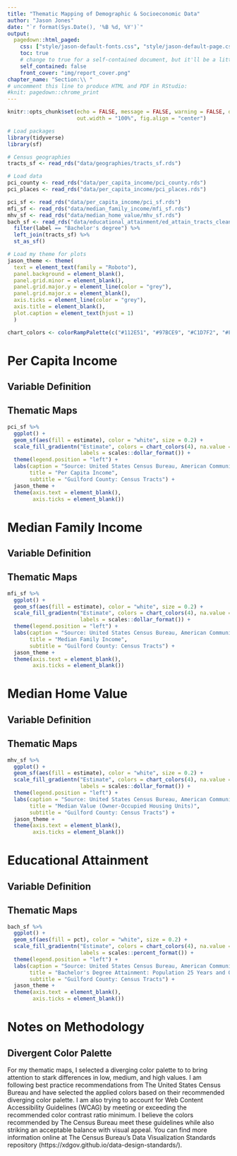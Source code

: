 ```yaml
---
title: "Thematic Mapping of Demographic & Socioeconomic Data"
author: "Jason Jones"
date: "`r format(Sys.Date(), '%B %d, %Y')`"
output:
  pagedown::html_paged:
    css: ["style/jason-default-fonts.css", "style/jason-default-page.css", "style/jason-default.css"]
    toc: true
    # change to true for a self-contained document, but it'll be a litte slower for Pandoc to render
    self_contained: false
    front_cover: "img/report_cover.png"
chapter_name: "Section:\\ "
# uncomment this line to produce HTML and PDF in RStudio:
#knit: pagedown::chrome_print
---
```


<script>
class RepeatingTableHeaders extends Paged.Handler {
  constructor(chunker, polisher, caller) {
    super(chunker, polisher, caller);
  }

  afterPageLayout(pageElement, page, breakToken, chunker) {
    // Find all split table elements
    let tables = pageElement.querySelectorAll("table[data-split-from]");

    tables.forEach((table) => {
      // Get the reference UUID of the node
      let ref = table.dataset.ref;
      // Find the node in the original source
      let sourceTable = chunker.source.querySelector("[data-ref='" + ref + "']");
      // Find if there is a header
      let header = sourceTable.querySelector("thead");
      if (header) {
        // Clone the header element
        let clonedHeader = header.cloneNode(true);
        // Insert the header at the start of the split table
        table.insertBefore(clonedHeader, table.firstChild);
      }
    });

  }
}

Paged.registerHandlers(RepeatingTableHeaders);
</script>

```r
knitr::opts_chunk$set(echo = FALSE, message = FALSE, warning = FALSE, dpi = 320,
                      out.width = "100%", fig.align = "center")

# Load packages
library(tidyverse)
library(sf)

# Census geographies
tracts_sf <- read_rds("data/geographies/tracts_sf.rds")

# Load data
pci_county <- read_rds("data/per_capita_income/pci_county.rds")
pci_places <- read_rds("data/per_capita_income/pci_places.rds")

pci_sf <- read_rds("data/per_capita_income/pci_sf.rds")
mfi_sf <- read_rds("data/median_family_income/mfi_sf.rds")
mhv_sf <- read_rds("data/median_home_value/mhv_sf.rds")
bach_sf <- read_rds("data/educational_attainment/ed_attain_tracts_cleaned.rds") %>%
  filter(label == "Bachelor's degree") %>%
  left_join(tracts_sf) %>%
  st_as_sf()

# Load my theme for plots
jason_theme <- theme(
  text = element_text(family = "Roboto"),
  panel.background = element_blank(),
  panel.grid.minor = element_blank(),
  panel.grid.major.y = element_line(color = "grey"),
  panel.grid.major.x = element_blank(),
  axis.ticks = element_line(color = "grey"),
  axis.title = element_blank(),
  plot.caption = element_text(hjust = 1)
  )

chart_colors <- colorRampPalette(c("#112E51", "#97BCE9", "#C1D7F2", "#FFBEA9", "#853A22"))
```

# Per Capita Income {.chapter}

## Variable Definition

## Thematic Maps

```r
pci_sf %>%
  ggplot() +
  geom_sf(aes(fill = estimate), color = "white", size = 0.2) +
  scale_fill_gradientn("Estimate", colors = chart_colors(4), na.value = "white",
                       labels = scales::dollar_format()) +
  theme(legend.position = "left") +
  labs(caption = "Source: United States Census Bureau, American Community Survey (ACS)\nAuthor: Jason Jones",
       title = "Per Capita Income",
       subtitle = "Guilford County: Census Tracts") +
  jason_theme +
  theme(axis.text = element_blank(),
        axis.ticks = element_blank())
```

# Median Family Income {.chapter}

## Variable Definition

## Thematic Maps

```r
mfi_sf %>%
  ggplot() +
  geom_sf(aes(fill = estimate), color = "white", size = 0.2) +
  scale_fill_gradientn("Estimate", colors = chart_colors(4), na.value = "white",
                       labels = scales::dollar_format()) +
  theme(legend.position = "left") +
  labs(caption = "Source: United States Census Bureau, American Community Survey (ACS)\nAuthor: Jason Jones",
       title = "Median Family Income",
       subtitle = "Guilford County: Census Tracts") +
  jason_theme +
  theme(axis.text = element_blank(),
        axis.ticks = element_blank())
```

# Median Home Value {.chapter}

## Variable Definition

## Thematic Maps

```r
mhv_sf %>%
  ggplot() +
  geom_sf(aes(fill = estimate), color = "white", size = 0.2) +
  scale_fill_gradientn("Estimate", colors = chart_colors(4), na.value = "white",
                       labels = scales::dollar_format()) +
  theme(legend.position = "left") +
  labs(caption = "Source: United States Census Bureau, American Community Survey (ACS)\nAuthor: Jason Jones",
       title = "Median Value (Owner-Occupied Housing Units)",
       subtitle = "Guilford County: Census Tracts") +
  jason_theme +
  theme(axis.text = element_blank(),
        axis.ticks = element_blank())
```

# Educational Attainment {.chapter}

## Variable Definition

## Thematic Maps

```r
bach_sf %>%
  ggplot() +
  geom_sf(aes(fill = pct), color = "white", size = 0.2) +
  scale_fill_gradientn("Estimate", colors = chart_colors(4), na.value = "white",
                       labels = scales::percent_format()) +
  theme(legend.position = "left") +
  labs(caption = "Source: United States Census Bureau, American Community Survey (ACS)\nAuthor: Jason Jones",
       title = "Bachelor's Degree Attainment: Population 25 Years and Over",
       subtitle = "Guilford County: Census Tracts") +
  jason_theme +
  theme(axis.text = element_blank(),
        axis.ticks = element_blank())
```


# Notes on Methodology {.chapter}

## Divergent Color Palette
For my thematic maps, I selected a diverging color palette to to bring attention to stark differences in low, medium, and high values. I am following best practice recommendations from The United States Census Bureau and have selected the applied colors based on their recommended diverging color palette. I am also trying to account for Web Content Accessibility Guidelines (WCAG) by meeting or exceeding the recommended color contrast ratio minimum. I believe the colors recommended by The Census Bureau meet these guidelines while also striking an acceptable balance with visual appeal. You can find more information online at The Census Bureau's Data Visualization Standards repository (https://xdgov.github.io/data-design-standards/).

